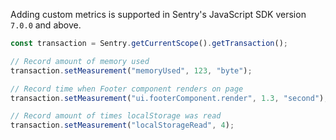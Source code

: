 Adding custom metrics is supported in Sentry's JavaScript SDK version `7.0.0` and above.

```javascript
const transaction = Sentry.getCurrentScope().getTransaction();

// Record amount of memory used
transaction.setMeasurement("memoryUsed", 123, "byte");

// Record time when Footer component renders on page
transaction.setMeasurement("ui.footerComponent.render", 1.3, "second");

// Record amount of times localStorage was read
transaction.setMeasurement("localStorageRead", 4);
```

